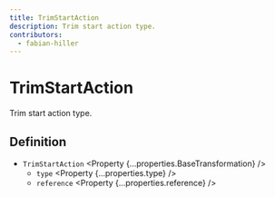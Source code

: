```yaml
---
title: TrimStartAction
description: Trim start action type.
contributors:
  - fabian-hiller
---
```



# TrimStartAction

Trim start action type.

## Definition

- `TrimStartAction` <Property {...properties.BaseTransformation} />
  - `type` <Property {...properties.type} />
  - `reference` <Property {...properties.reference} />
